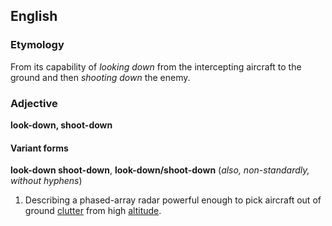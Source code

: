 ==English==
===Etymology===
From its capability of ''looking down'' from the intercepting aircraft to the ground and then ''shooting down'' the enemy.

===Adjective===
'''look-down, shoot-down'''

====Variant forms====
'''look-down shoot-down''', '''look-down/shoot-down''' (''also, non-standardly, without hyphens'')

#Describing a phased-array radar powerful enough to pick aircraft out of ground [[clutter]] from high [[altitude]].